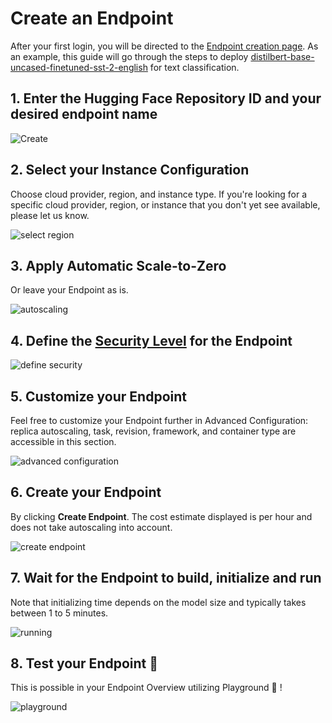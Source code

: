 # Create an Endpoint

After your first login, you will be directed to the [Endpoint creation page](https://ui.endpoints.huggingface.co/new). As an example, this guide will go through the steps to deploy [distilbert-base-uncased-finetuned-sst-2-english](https://huggingface.co/distilbert-base-uncased-finetuned-sst-2-english) for text classification. 

## 1. Enter the Hugging Face Repository ID and your desired endpoint name

<img src="https://raw.githubusercontent.com/huggingface/hf-endpoints-documentation/main/assets/CreateEndpoint.png" alt="Create" />

## 2. Select your Instance Configuration 

Choose cloud provider, region, and instance type. If you're looking for a specific cloud provider, region, or instance that you don't yet see available, please let us know.

<img src="https://raw.githubusercontent.com/huggingface/hf-endpoints-documentation/main/assets/InstanceConfiguration.png" alt="select region" />

## 3. Apply Automatic Scale-to-Zero

Or leave your Endpoint as is.

<img src="https://raw.githubusercontent.com/huggingface/hf-endpoints-documentation/main/assets/Scale-to-Zero.png" alt="autoscaling" />

## 4. Define the [Security Level](security) for the Endpoint

<img src="https://raw.githubusercontent.com/huggingface/hf-endpoints-documentation/main/assets/SecurityLevel.png" alt="define security" />

## 5. Customize your Endpoint 

Feel free to customize your Endpoint further in Advanced Configuration: replica autoscaling, task, revision, framework, and container type are accessible in this section. 

<img src="https://raw.githubusercontent.com/huggingface/hf-endpoints-documentation/main/assets/AdvancedConfigs.png" alt="advanced configuration" />

## 6. Create your Endpoint 

By clicking **Create Endpoint**. The cost estimate displayed is per hour and does not take autoscaling into account.

<img src="https://raw.githubusercontent.com/huggingface/hf-endpoints-documentation/main/assets/Create+Cost.png" alt="create endpoint" />

## 7. Wait for the Endpoint to build, initialize and run

Note that initializing time depends on the model size and typically takes between 1 to 5 minutes.

<img src="https://raw.githubusercontent.com/huggingface/hf-endpoints-documentation/main/assets/RunningEndpoint.png" alt="running" />

## 8. Test your Endpoint 🎉 

This is possible in your Endpoint Overview utilizing Playground 🏁 !

<img src="https://raw.githubusercontent.com/huggingface/hf-endpoints-documentation/main/assets/TestEndpoint.png" alt="playground" />
